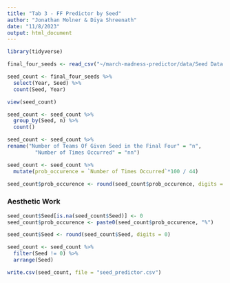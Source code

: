 ```yaml
---
title: "Tab 3 - FF Predictor by Seed"
author: "Jonathan Molner & Diya Shreenath"
date: "11/8/2023"
output: html_document
---
```


```r
library(tidyverse)
```

```r
final_four_seeds <- read_csv("~/march-madness-predictor/data/Seed Data.csv")
```

```r
seed_count <- final_four_seeds %>%
  select(Year, Seed) %>%
  count(Seed, Year)
```

```r
view(seed_count)
```

```r
seed_count <- seed_count %>%
  group_by(Seed, n) %>%
  count()
```

```r
seed_count <- seed_count %>%
rename("Number of Teams Of Given Seed in the Final Four" = "n",
         "Number of Times Occurred" = "nn")
```

```r
seed_count <- seed_count %>%
  mutate(prob_occurence = `Number of Times Occurred`*100 / 44)
```

```r
seed_count$prob_occurence <- round(seed_count$prob_occurence, digits = 0)
```

### Aesthetic Work
```r
seed_count$Seed[is.na(seed_count$Seed)] <- 0
seed_count$prob_occurence <- paste0(seed_count$prob_occurence, "%")
```

```r
seed_count$Seed <- round(seed_count$Seed, digits = 0)
```

```r
seed_count <- seed_count %>%
  filter(Seed != 0) %>%
  arrange(Seed)
```

```r
write.csv(seed_count, file = "seed_predictor.csv")
```




